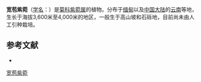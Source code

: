 {{Speciesbox
| name = 宽苞紫菀
| status = 
| status_system = 
| image =
| genus = Aster
| species = latibracteatus
| authority = Franch.
}}

'''宽苞紫菀'''（[[学名|学名]]：{{lang|la|''Aster latibracteatus''}}）是[[菊科|菊科]][[紫菀属|紫菀属]]的植物。分布于[[缅甸|缅甸]]以及[[中国大陆|中国大陆]]的[[云南|云南]]等地，生长于海拔3,600米至4,000米的地区，一般生于高山坡和石砾地，目前尚未由人工引种栽培。

== 参考文献 ==
<div class="references-small">
* {{cite web| url =http://www.bioinfo.cn/db05/KmzwSpecies.php?action=view&id=2599| title =宽苞紫菀| work =《中国高等植物数据库全库》| publisher =中国科学院微生物研究所| author =昆明植物研究所| accessdate =2009-02-23| deadurl =yes| archiveurl =https://web.archive.org/web/20160305043005/http://www.bioinfo.cn/db05/KmzwSpecies.php?action=view&id=2599| archivedate =2016-03-05}}
</div>
{{Taxonbar|from=Q10951873}}

[[Category:紫菀属|宽苞紫菀]]


{{植物小作品}}